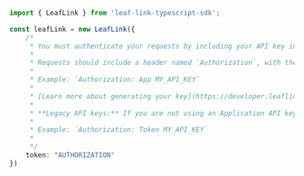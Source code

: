 ```typescript index.ts
import { LeafLink } from 'leaf-link-typescript-sdk';

const leafLink = new LeafLink({
    /*
     * You must authenticate your requests by including your API key in each request header as described below.
     * 
     * Requests should include a header named `Authorization`, with the value `App {MY_API_KEY}`. Note the single space in the header value.
     * 
     * Example: `Authorization: App MY_API_KEY`
     * 
     * [Learn more about generating your key](https://developer.leaflink.com/brands/api/getting-started/)
     * 
     * **Legacy API keys:** If you are not using an Application API key, your authorization header should include the string `Token` and access will be scoped to all companies under which the user exists as a companystaff.
     * 
     * Example: `Authorization: Token MY_API_KEY`
     * 
     */
    token: "AUTHORIZATION"
})
```